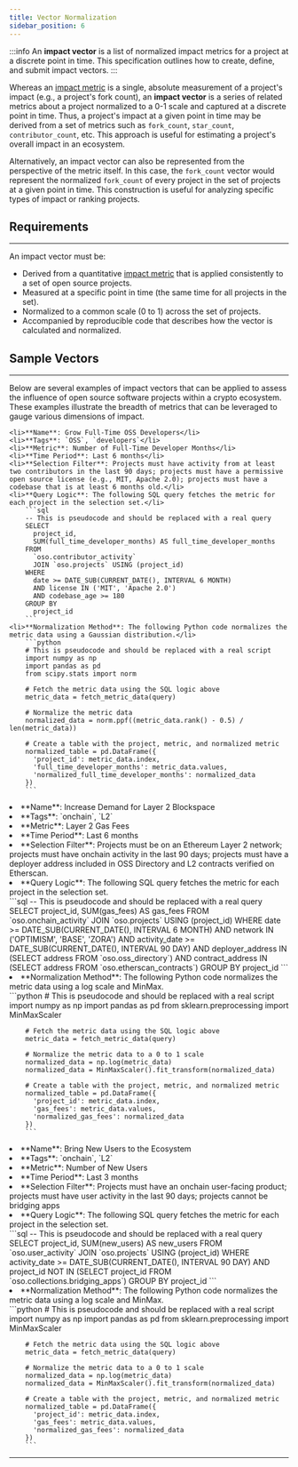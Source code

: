 ```yaml
---
title: Vector Normalization
sidebar_position: 6
---
```



:::info
An **impact vector** is a list of normalized impact metrics for a project at a discrete point in time. This specification outlines how to create, define, and submit impact vectors.
:::

Whereas an [impact metric](../impact-metrics) is a single, absolute measurement of a project's impact (e.g., a project's fork count), an **impact vector** is a series of related metrics about a project normalized to a 0-1 scale and captured at a discrete point in time. Thus, a project's impact at a given point in time may be derived from a set of metrics such as `fork_count`, `star_count`, `contributor_count`, etc. This approach is useful for estimating a project's overall impact in an ecosystem.

Alternatively, an impact vector can also be represented from the perspective of the metric itself. In this case, the `fork_count` vector would represent the normalized `fork_count` of every project in the set of projects at a given point in time. This construction is useful for analyzing specific types of impact or ranking projects.

 

## Requirements

---

An impact vector must be:

- Derived from a quantitative [impact metric](../impact-metrics) that is applied consistently to a set of open source projects.
- Measured at a specific point in time (the same time for all projects in the set).
- Normalized to a common scale (0 to 1) across the set of projects.
- Accompanied by reproducible code that describes how the vector is calculated and normalized.

## Sample Vectors

---

Below are several examples of impact vectors that can be applied to assess the influence of open source software projects within a crypto ecosystem. These examples illustrate the breadth of metrics that can be leveraged to gauge various dimensions of impact.

<Tabs>
  <TabItem value="developers" label="Grow Full-Time OSS Developers">
    
    <li>**Name**: Grow Full-Time OSS Developers</li>
    <li>**Tags**: `OSS`, `developers`</li>
    <li>**Metric**: Number of Full-Time Developer Months</li>
    <li>**Time Period**: Last 6 months</li>
    <li>**Selection Filter**: Projects must have activity from at least two contributors in the last 90 days; projects must have a permissive open source license (e.g., MIT, Apache 2.0); projects must have a codebase that is at least 6 months old.</li>
    <li>**Query Logic**: The following SQL query fetches the metric for each project in the selection set.</li>
        ```sql
        -- This is pseudocode and should be replaced with a real query
        SELECT
          project_id,
          SUM(full_time_developer_months) AS full_time_developer_months
        FROM
          `oso.contributor_activity`
          JOIN `oso.projects` USING (project_id)
        WHERE
          date >= DATE_SUB(CURRENT_DATE(), INTERVAL 6 MONTH)
          AND license IN ('MIT', 'Apache 2.0')
          AND codebase_age >= 180
        GROUP BY
          project_id
        ```
    <li>**Normalization Method**: The following Python code normalizes the metric data using a Gaussian distribution.</li>
        ```python
        # This is pseudocode and should be replaced with a real script
        import numpy as np
        import pandas as pd
        from scipy.stats import norm

        # Fetch the metric data using the SQL logic above
        metric_data = fetch_metric_data(query)

        # Normalize the metric data
        normalized_data = norm.ppf((metric_data.rank() - 0.5) / len(metric_data))

        # Create a table with the project, metric, and normalized metric
        normalized_table = pd.DataFrame({
          'project_id': metric_data.index,
          'full_time_developer_months': metric_data.values,
          'normalized_full_time_developer_months': normalized_data
        })
        ``` 

  </TabItem>

  <TabItem value="blockspace" label="Increase Demand for Layer 2 Blockspace">
    <li>**Name**: Increase Demand for Layer 2 Blockspace</li>
    <li>**Tags**: `onchain`, `L2`</li>
    <li>**Metric**: Layer 2 Gas Fees</li>
    <li>**Time Period**: Last 6 months</li>
    <li>**Selection Filter**: Projects must be on an Ethereum Layer 2 network; projects must have onchain activity in the last 90 days; projects must have a deployer address included in OSS Directory and L2 contracts verified on Etherscan.</li>
    <li>**Query Logic**: The following SQL query fetches the metric for each project in the selection set.</li>
        ```sql
        -- This is pseudocode and should be replaced with a real query
        SELECT
          project_id,
          SUM(gas_fees) AS gas_fees
        FROM
          `oso.onchain_activity`
          JOIN `oso.projects` USING (project_id)
        WHERE
          date >= DATE_SUB(CURRENT_DATE(), INTERVAL 6 MONTH)
          AND network IN ('OPTIMISM', 'BASE', 'ZORA')
          AND activity_date >= DATE_SUB(CURRENT_DATE(), INTERVAL 90 DAY)
          AND deployer_address IN (SELECT address FROM `oso.oss_directory`)
          AND contract_address IN (SELECT address FROM `oso.etherscan_contracts`)
        GROUP BY
          project_id
        ```
    <li>**Normalization Method**: The following Python code normalizes the metric data using a log scale and MinMax.</li>
        ```python
        # This is pseudocode and should be replaced with a real script
        import numpy as np
        import pandas as pd
        from sklearn.preprocessing import MinMaxScaler

        # Fetch the metric data using the SQL logic above
        metric_data = fetch_metric_data(query)

        # Normalize the metric data to a 0 to 1 scale
        normalized_data = np.log(metric_data)
        normalized_data = MinMaxScaler().fit_transform(normalized_data)

        # Create a table with the project, metric, and normalized metric
        normalized_table = pd.DataFrame({
          'project_id': metric_data.index,
          'gas_fees': metric_data.values,
          'normalized_gas_fees': normalized_data
        })
        ```
  </TabItem>

  <TabItem value="new-users" label="Bring New Users to the Ecosystem">
    <li>**Name**: Bring New Users to the Ecosystem</li>
    <li>**Tags**: `onchain`, `L2`</li>
    <li>**Metric**: Number of New Users</li>
    <li>**Time Period**: Last 3 months</li>
    <li>**Selection Filter**: Projects must have an onchain user-facing product; projects must have user activity in the last 90 days; projects cannot be bridging apps</li>
    <li>**Query Logic**: The following SQL query fetches the metric for each project in the selection set.</li>
        ```sql
        -- This is pseudocode and should be replaced with a real query
        SELECT
          project_id,
          SUM(new_users) AS new_users
        FROM
          `oso.user_activity`
          JOIN `oso.projects` USING (project_id)
        WHERE
          activity_date >= DATE_SUB(CURRENT_DATE(), INTERVAL 90 DAY)
          AND project_id NOT IN (SELECT project_id FROM `oso.collections.bridging_apps`)
        GROUP BY
          project_id
        ```
    <li>**Normalization Method**: The following Python code normalizes the metric data using a log scale and MinMax.</li>
        ```python
         # This is pseudocode and should be replaced with a real script
        import numpy as np
        import pandas as pd
        from sklearn.preprocessing import MinMaxScaler

        # Fetch the metric data using the SQL logic above
        metric_data = fetch_metric_data(query)

        # Normalize the metric data to a 0 to 1 scale
        normalized_data = np.log(metric_data)
        normalized_data = MinMaxScaler().fit_transform(normalized_data)

        # Create a table with the project, metric, and normalized metric
        normalized_table = pd.DataFrame({
          'project_id': metric_data.index,
          'gas_fees': metric_data.values,
          'normalized_gas_fees': normalized_data
        })
        ```




    
  </TabItem>

</Tabs>

---
